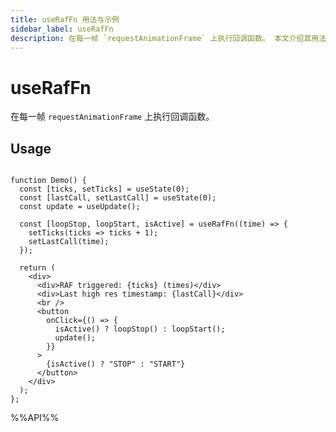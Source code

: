 ```yaml
---
title: useRafFn 用法与示例
sidebar_label: useRafFn
description: 在每一帧 `requestAnimationFrame` 上执行回调函数。 本文介绍其用法、最佳实践与代码示例。适用于 React 开发中需要处理副作用的场景。
---
```

# useRafFn

在每一帧 `requestAnimationFrame` 上执行回调函数。

## Usage

```tsx live

function Demo() {
  const [ticks, setTicks] = useState(0);
  const [lastCall, setLastCall] = useState(0);
  const update = useUpdate();

  const [loopStop, loopStart, isActive] = useRafFn((time) => {
    setTicks(ticks => ticks + 1);
    setLastCall(time);
  });

  return (
    <div>
      <div>RAF triggered: {ticks} (times)</div>
      <div>Last high res timestamp: {lastCall}</div>
      <br />
      <button
        onClick={() => {
          isActive() ? loopStop() : loopStart();
          update();
        }}
      >
        {isActive() ? "STOP" : "START"}
      </button>
    </div>
  );
};

```

%%API%%